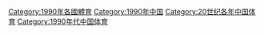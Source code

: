[[Category:1990年各國體育|Category:1990年各國體育]]
[[Category:1990年中国|Category:1990年中国]]
[[Category:20世纪各年中国体育|Category:20世纪各年中国体育]]
[[Category:1990年代中国体育|Category:1990年代中国体育]]